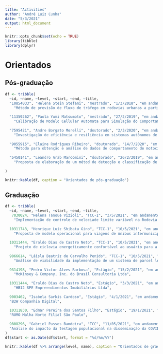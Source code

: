```yaml
---
title: "Activities"
author: "André Luiz Cunha"
date: "5/3/2021"
output: html_document
---
```


```r
knitr::opts_chunk$set(echo = TRUE)
library(tibble)
library(dplyr)
```

# Orientados

## Pós-graduação

```r

df <- tribble(
  ~id, ~name, ~level, ~start, ~end, ~title,
  "10854033", "Helena Stein Stefani", "mestrado", "1/3/2018", "em andamento", 
    "Método de previsão de fluxo de tráfego em rodovias urbanas a partir de dados de velocidade de fontes online",
  
  "11359262", "Paola Yumi Matsumoto", "mestrado", "27/2/2019", "em andamento", 
    "Calibração de Modelo Cellular Automata para Simulação do Comportamento do Tráfego Veicular em Rodovias Paulistas",
  
  "7595421", "Andre Borgato Morelli", "doutorado", "2/3/2020", "em andamento", 
    "Investigação de eficiência e resiliência em sistemas autônomos de veículos compartilhados: uma abordagem morfológica",
  
  "9055915", "Elaine Rodrigues Ribeiro", "doutorado", "14/7/2020", "em andamento", 
    "Método para obtenção e análise de dados de comportamento do motociclista na corrente de tráfego",
  
  "5450141", "Leandro Arab Marcomini", "doutorado", "26/2/2019", "em andamento", 
    "Proposta de elaboração de um métod de detecção e classificação de eixos de caminhões baseado em imagens de vídeo"
  
)

knitr::kable(df, caption = "Orientados de pós-graduação")

```


## Graduação

```r

df <- tribble(
  ~id, ~name, ~level, ~start, ~end, ~title,
   7030024, "Helena Tanoue Vizioli", "TCC-1", "3/5/2021", "em andamento", 
    "Implementação de controle de velociade limite variável na Rodovia dos Bandeirantes",
  
  10311743, "Henrique Luiz Shibata Gino", "TCC-1", "10/5/2021", "em andamento", 
    "Proposta de modelo operacional para viagens de ônibus intermunicipais durante a pandemia da COVID-19",
  
  10311444, "Eraldo Dias de Castro Neto", "TCC-1", "10/5/2021", "em andamento", 
    "Projeto de ciclovia energeticamente confortável ao usuário para a cidade de São Carlos",
  
  9866614, "Láisla Beatriz de Carvalho Penido", "TCC-1", "10/5/2021", "em andamento", 
    "Análise de viabilidade da implementação de um sistema de parcel locker na cidade de Campinas/SP",
  
  9314198, "Pedro Victor Alves Barbosa", "Estágio", "15/2/2021", "em andamento", 
    "McKinsey & Company, Inc. do Brasil Consultoria Ltda",
  
  10311444, "Eraldo Dias de Castro Neto", "Estágio", "3/3/2021", "em andamento", 
    "HB12 SPE Empreendimentos Imobiliários Ltda",
  
  9003462, "Isabela Sarkis Cardoso", "Estágio", "4/1/2021", "em andamento",
  "B2W Companhia Digital",
  
  10311830, "Edmar Pereira dos Santos Filho", "Estágio", "19/1/2021", "em andamento",
  "RUMO Malha Norte Filial São Paulo",
  
  9808296, "Gabriel Passos Bandeira", "TCC", "11/05/2021", "em andamento",
  "Análise do impacto da testagem populacional na disseminação da COVID-19 na cidade de Ribeirão Preto no primeiro semestre de 2021"
)
df$start <- as.Date(df$start, format = "%d/%m/%Y")

knitr::kable(df %>% arrange(level, name), caption = "Orientados de graduação")

```